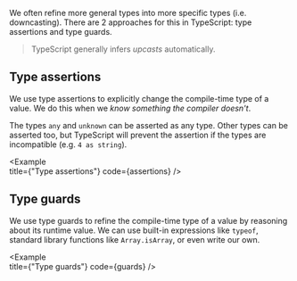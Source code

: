 
We often refine more general types into more specific types (i.e. downcasting). There are 2 approaches for this in TypeScript: type assertions and type guards.

> TypeScript generally infers _upcasts_ automatically.

## Type assertions

We use type assertions to explicitly change the compile-time type of a value. We do this when we _know something the compiler doesn't_.

The types `any` and `unknown` can be asserted as any type. Other types can be asserted too, but TypeScript will prevent the assertion if the types are incompatible (e.g. `4 as string`).

<Example   
  title={"Type assertions"}
  code={assertions}
/>

## Type guards

We use type guards to refine the compile-time type of a value by reasoning about its runtime value. We can use built-in expressions like `typeof`, standard library functions like `Array.isArray`, or even write our own.

<Example   
  title={"Type guards"}
  code={guards}
/>
